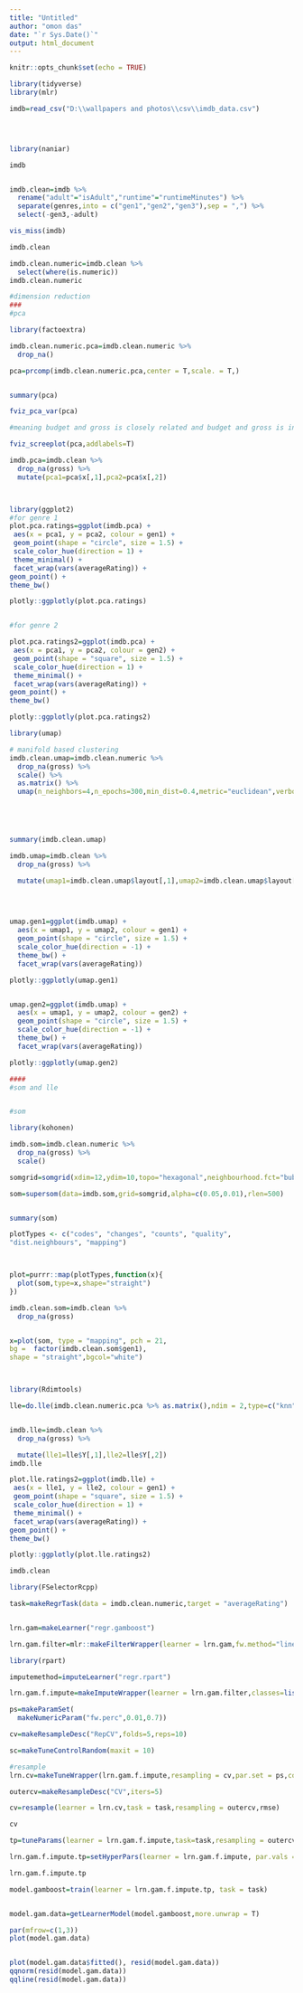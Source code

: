 ---
title: "Untitled"
author: "omon das"
date: "`r Sys.Date()`"
output: html_document
---

```{r setup, include=FALSE}
knitr::opts_chunk$set(echo = TRUE)
```









```{r}

library(tidyverse)
library(mlr)
```


```{r}

imdb=read_csv("D:\\wallpapers and photos\\csv\\imdb_data.csv")





```

```{r}
library(naniar)

imdb

```



```{r}







```






```{r}

imdb.clean=imdb %>% 
  rename("adult"="isAdult","runtime"="runtimeMinutes") %>% 
  separate(genres,into = c("gen1","gen2","gen3"),sep = ",") %>% 
  select(-gen3,-adult)

vis_miss(imdb)

```




```{r}
imdb.clean
```




```{r}
imdb.clean.numeric=imdb.clean %>% 
  select(where(is.numeric))
imdb.clean.numeric

```




```{r}
#dimension reduction
###
#pca

library(factoextra)

imdb.clean.numeric.pca=imdb.clean.numeric %>% 
  drop_na()

pca=prcomp(imdb.clean.numeric.pca,center = T,scale. = T,)


summary(pca)

fviz_pca_var(pca)

#meaning budget and gross is closely related and budget and gross is inversely correlated with avg rating

fviz_screeplot(pca,addlabels=T)

```




```{r}
imdb.pca=imdb.clean %>% 
  drop_na(gross) %>% 
  mutate(pca1=pca$x[,1],pca2=pca$x[,2])



library(ggplot2)
#for genre 1
plot.pca.ratings=ggplot(imdb.pca) +
 aes(x = pca1, y = pca2, colour = gen1) +
 geom_point(shape = "circle", size = 1.5) +
 scale_color_hue(direction = 1) +
 theme_minimal() +
 facet_wrap(vars(averageRating)) +
geom_point() +
theme_bw()

plotly::ggplotly(plot.pca.ratings)


#for genre 2

plot.pca.ratings2=ggplot(imdb.pca) +
 aes(x = pca1, y = pca2, colour = gen2) +
 geom_point(shape = "square", size = 1.5) +
 scale_color_hue(direction = 1) +
 theme_minimal() +
 facet_wrap(vars(averageRating)) +
geom_point() +
theme_bw()

plotly::ggplotly(plot.pca.ratings2)

```

```{r}

library(umap)

# manifold based clustering
imdb.clean.umap=imdb.clean.numeric %>%
  drop_na(gross) %>%
  scale() %>% 
  as.matrix() %>% 
  umap(n_neighbors=4,n_epochs=300,min_dist=0.4,metric="euclidean",verbose=T)






```
```{r}
summary(imdb.clean.umap)

imdb.umap=imdb.clean %>% 
  drop_na(gross) %>%

  mutate(umap1=imdb.clean.umap$layout[,1],umap2=imdb.clean.umap$layout[,2])
  

  

```



```{r}

umap.gen1=ggplot(imdb.umap) +
  aes(x = umap1, y = umap2, colour = gen1) +
  geom_point(shape = "circle", size = 1.5) +
  scale_color_hue(direction = -1) +
  theme_bw() +
  facet_wrap(vars(averageRating))

plotly::ggplotly(umap.gen1)


umap.gen2=ggplot(imdb.umap) +
  aes(x = umap1, y = umap2, colour = gen2) +
  geom_point(shape = "circle", size = 1.5) +
  scale_color_hue(direction = -1) +
  theme_bw() +
  facet_wrap(vars(averageRating))

plotly::ggplotly(umap.gen2)


```

```{r}
####
#som and lle


#som

library(kohonen)

imdb.som=imdb.clean.numeric %>% 
  drop_na(gross) %>% 
  scale()

somgrid=somgrid(xdim=12,ydim=10,topo="hexagonal",neighbourhood.fct="bubble",toroidal=FALSE)

som=supersom(data=imdb.som,grid=somgrid,alpha=c(0.05,0.01),rlen=500)


summary(som)

plotTypes <- c("codes", "changes", "counts", "quality",
"dist.neighbours", "mapping")



plot=purrr::map(plotTypes,function(x){
  plot(som,type=x,shape="straight")
})

imdb.clean.som=imdb.clean %>% 
  drop_na(gross)


x=plot(som, type = "mapping", pch = 21,
bg =  factor(imdb.clean.som$gen1),
shape = "straight",bgcol="white")




```


```{r}

library(Rdimtools)

lle=do.lle(imdb.clean.numeric.pca %>% as.matrix(),ndim = 2,type=c("knn",2:4),regtype = T)



```


```{r}
imdb.lle=imdb.clean %>% 
  drop_na(gross) %>%

  mutate(lle1=lle$Y[,1],lle2=lle$Y[,2])
imdb.lle

plot.lle.ratings2=ggplot(imdb.lle) +
 aes(x = lle1, y = lle2, colour = gen1) +
 geom_point(shape = "square", size = 1.5) +
 scale_color_hue(direction = 1) +
 theme_minimal() +
 facet_wrap(vars(averageRating)) +
geom_point() +
theme_bw()

plotly::ggplotly(plot.lle.ratings2)


```


```{r}

imdb.clean

library(FSelectorRcpp)

task=makeRegrTask(data = imdb.clean.numeric,target = "averageRating")


lrn.gam=makeLearner("regr.gamboost")

lrn.gam.filter=mlr::makeFilterWrapper(learner = lrn.gam,fw.method="linear.correlation")

library(rpart)

imputemethod=imputeLearner("regr.rpart")

lrn.gam.f.impute=makeImputeWrapper(learner = lrn.gam.filter,classes=list(numeric=imputemethod))

ps=makeParamSet(
  makeNumericParam("fw.perc",0.01,0.7))

cv=makeResampleDesc("RepCV",folds=5,reps=10)

sc=makeTuneControlRandom(maxit = 10)

#resample
lrn.cv=makeTuneWrapper(lrn.gam.f.impute,resampling = cv,par.set = ps,control = sc)

outercv=makeResampleDesc("CV",iters=5)

cv=resample(learner = lrn.cv,task = task,resampling = outercv,rmse)

cv

```

```{r}

tp=tuneParams(learner = lrn.gam.f.impute,task=task,resampling = outercv,par.set = ps,control = sc)

lrn.gam.f.impute.tp=setHyperPars(learner = lrn.gam.f.impute, par.vals = tp$x)


```
```{r}
lrn.gam.f.impute.tp

model.gamboost=train(learner = lrn.gam.f.impute.tp, task = task)


model.gam.data=getLearnerModel(model.gamboost,more.unwrap = T)

```

```{r}
par(mfrow=c(1,3))
plot(model.gam.data)


plot(model.gam.data$fitted(), resid(model.gam.data))
qqnorm(resid(model.gam.data))
qqline(resid(model.gam.data))

```

